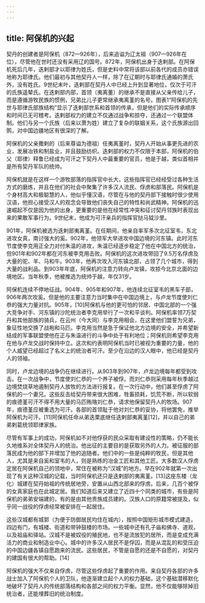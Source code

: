 ```yaml
---
---
---
```

title: 阿保机的兴起
---



契丹的创建者是阿保机（872—926年），后来追谥为辽太祖（907—926年在位），尽管他在世时还没有采用辽的国号。872年，阿保机出身于迭剌部。在阿保机死后几年，迭剌部才以耶律为姓氏，但是史料中常将该部以前各代的成员亦错误地称为耶律氏。他们最初与其他契丹人一样，除了在辽朝时与耶律氏通婚的萧氏外，没有姓氏。9世纪末叶，迭剌部在契丹人中已经上升到显著地位，仅次于可汗的氏族遥辇氏。在迭剌部内部，首领（夷离董）的继承不是直接从父亲传给儿子，而是遵循游牧民族的惯例，兄弟比儿子更常继承夷离堇的名号。图表1“阿保机的先世与耶律氏部族结构”显示了迭剌部世系和首领的传承，但是他们的实际传承顺序和时间已无可稽考。迭剌部权力的建立不仅通过战争和掠夺，还通过一个联盟体制。他们与另一个氏族（后来以萧为姓）建立了复杂的联姻关系，这个氏族源出回鹘，对中国边疆地区有很深的了解。

阿保机的父亲撒剌的（后来尊谥为德祖）任夷离堇时，契丹人开始从事更先进的农业，发展冶铁和制盐业，并且鼓励纺织。迭剌部的权力不仅限于本部，阿保机的伯父（耶律）释鲁已经成为可汗之下契丹人中最重要的官员，他是于越，类似首相并是所有契丹军队的统帅。

阿保机就是在这样一个游牧部落的指挥官中长大，这些指挥官已经经受过各种生活方式的磨炼，并且在他们的社会中聚集了许多汉人流民、俘虏和部落民。阿保机是个身材高大和极聪慧的人，他似乎懂汉语，尽管在与他的契丹部下接触时很少使用汉语，他担心接受汉人的观念会导致他们丧失自己的特性和尚武精神。阿保机的迅速崛起不仅是因为他的出身，更重要的是他在经常性冲突和征讨契丹邻族时表现出来的果敢军事行为。9世纪末，他成为可汗亲兵的指挥官挞马狘沙里。

901年，阿保机被选为迭剌部夷离堇。在任期间，他亲自率军多次北征室韦，东北进攻女真，南讨强大的奚。902年，他领军大举进攻中国边境的河东镇。此时河东节度使李克用正全力对付朱温的进攻，朱温已经逐步稳定了他在中国北方的统治，但901年和902年都在河东被李克用击败。阿保机的这次进攻带回了9.5万名俘虏及大量的驼、羊、马和牛。903年，他再次攻入河东镇北部，占领了几个城市，得到大量的战利品。到903年年底，阿保机的注意力转向卢龙镇，攻掠今北京北面的边境地区。当年秋季，他被推选为统帅于越，年仅31岁。

阿保机连续不停地征战。904年、905年和907年，他连续北征室韦的黑车子部，906年两次攻奚。但是他的主要注意力当时集中在中国边境上，与卢龙节度使刘仁恭的强大力量对抗。905年，[10]阿保机与他的更可怕的邻居、中国北部的一个强大竞争对手、河东镇的沙陀统治者李克用举行了一次和平谈判。阿保机率领7万契丹和其他部族的骑兵，在云州（今大同）与李克用相会，在这里他们盟誓为兄弟，象征性地交换了战袍和马匹。李克用当然是急于保证他北方边境的安全，并希望新结成的军事联盟使他在正与朱温进行的斗争中处于有利地位；阿保机则希望李克用在他与卢龙交战时保持中立。这次和约表明阿保机当时已被视为重要的力量，他的个人威望已经超过了名义上的统治者可汗。至少在沿边的汉人眼中，他已经是契丹人的领袖。

同时，卢龙边境的战争仍在继续进行。从903年到907年，卢龙边境每年都受到攻击。在一次战争中，节度使刘仁恭的一个养子被俘。而刘仁恭则采用每年秋季越过边境焚烧草地遏制契丹人放牧的方法进行报复。在一次行动中，他们甚至俘虏了阿保机的一个妻兄。这些反击给契丹带来很大困难，牲畜损耗，饥荒不断，所以软弱的痕德堇可汗不得不用大量的马匹贿赂刘仁恭，请求他保留契丹人的牧场。907年，痕德堇应被重选为可汗。各部的首领耻于他对刘仁恭的妥协，将他罢免，推举阿保机为可汗。[11]阿保机任命从弟迭栗底继任迭剌部夷离堇[12]，并以自己的弟弟剌葛统领耶律家族。

尽管有军事上的成功，阿保机如不对他俘获的民众采取有建设性的策略，仍不能长久地维系对全体契丹人的统治。他出征的主要目的是获取另外的人力。被征服的部落民成为他的部下并增加了他的追随者。他们中的一些是纯粹的牧民，但是其他人，尤其是来自奚和室韦的人，则是熟练的冶金工匠和其他工匠。大多数汉人俘虏定居在阿保机自己的领地中，常住在被称为“汉城”的地方。早在902年就第一次出现了有关这种汉城的记载，当时阿保机还只是迭剌部的夷离堇。[13]这座东楼（龙化）城建在契丹始祖的传统居地旁，安置从山西北部来的俘虏。后来，几百个被俘的女真家庭也在此城定居。我们知道后来又建立了近四十个同类的城市，有些是阿保机的弟弟安端建的，有的是由其他贵族成员建的。汉族人口的原籍常被提及，似乎同一战役的俘虏经常被安排在一起居住。

这些汉城都有城郭（为便于防御居民均住在城内），按照中国矩形城市模式建造，四边有门，有城楼、街道和带钟鼓楼的市场。一些城中还有孔子庙和佛寺、道观，以及祖庙和驿站。汉城不是被奴役的殖民地，也不是流放犯的居所，而是变成充满活力的商业和制造业中心。城中的许多汉人居民不是俘囚，而是从混乱的和受压迫的中国边疆各镇自愿跑来的流民。这些居民，不管是自愿的还是不自愿的，对契丹的建国有很大的帮助。[14]

阿保机的强大不仅来自俘虏，尽管这些俘虏起了重要的作用。来自契丹各部的许多战士加入了阿保机个人的卫队，他逐渐建立起个人的权力基础，这个基础潜移默化地破坏了契丹人的传统部落结构和各部之间的权力平衡。显然，他不仅能够除掉旧统治者，还能埋葬旧的统治制度。